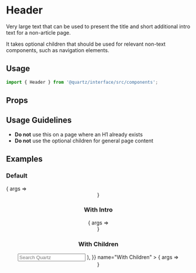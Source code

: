 
<Meta title="Header" component={Header} />

# Header

Very large text that can be used to present the title and short additional intro text for a non-article page.

It takes optional children that should be used for relevant non-text components, such as navigation elements.

## Usage 

```js
import { Header } from '@quartz/interface/src/components';
```

## Props

<Props of={Header} />

## Usage Guidelines

- **Do not** use this on a page where an H1 already exists
- **Do not** use the optional children for general page content

## Examples

### Default

<Canvas>
	<Story
		args={{
			title: "Good morning, USA"
		}}
		name="Default"
	>
		{ args => <Header {...args} /> }
	</Story>
</Canvas>

### With Intro

<Canvas>
	<Story
		args={{
			title: "Good morning, USA",
			intro: "I’ve got a feeling that it’s gonna be a wonderful day",
		}}
		name="With Intro"
	>
		{ args => <Header {...args} /> }
	</Story>
</Canvas>

### With Children

<Canvas>
	<Story
		args={{
			title: "Good morning, USA",
			children: (
				<form>
					<input
						style={{
							width: '200px',
							margin: '15px',
							border: '1px solid #ccc',
							borderRadius: '8px',
							padding: '5px 8px',
							fontSize: '16px',
						}}
						placeholder="Search Quartz"
						aria-label="Search"
					/>
				</form>
			),
		}}
		name="With Children"
	>
		{ args => <Header {...args} /> }
	</Story>
</Canvas>